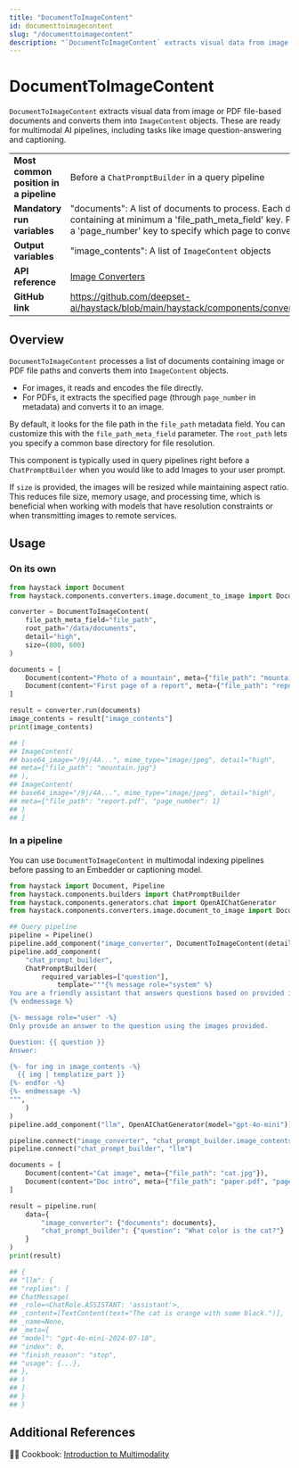 ```yaml
---
title: "DocumentToImageContent"
id: documenttoimagecontent
slug: "/documenttoimagecontent"
description: "`DocumentToImageContent` extracts visual data from image or PDF file-based documents and converts them into `ImageContent` objects. These are ready for multimodal AI pipelines, including tasks like image question-answering and captioning."
---
```


# DocumentToImageContent

`DocumentToImageContent` extracts visual data from image or PDF file-based documents and converts them into `ImageContent` objects. These are ready for multimodal AI pipelines, including tasks like image question-answering and captioning.

|  |  |
| --- | --- |
| **Most common position in a pipeline** | Before a `ChatPromptBuilder` in a query pipeline                                                                                                                                                                             |
| **Mandatory run variables**            | "documents": A list of documents to process. Each document should have metadata containing at minimum a 'file_path_meta_field' key. PDF documents additionally require a 'page_number' key to specify which page to convert. |
| **Output variables**                   | "image_contents": A list of `ImageContent` objects                                                                                                                                                                           |
| **API reference**                      | [Image Converters](/reference/image-converters-api)                                                                                                                                                                                 |
| **GitHub link**                        | https://github.com/deepset-ai/haystack/blob/main/haystack/components/converters/image/document_to_image.py                                                                                                                 |

## Overview

`DocumentToImageContent` processes a list of documents containing image or PDF file paths and converts them into `ImageContent` objects.

- For images, it reads and encodes the file directly.
- For PDFs, it extracts the specified page (through `page_number` in metadata) and converts it to an image.

By default, it looks for the file path in the `file_path` metadata field. You can customize this with the `file_path_meta_field` parameter. The `root_path` lets you specify a common base directory for file resolution.

This component is typically used in query pipelines right before a `ChatPromptBuilder` when you would like to add Images to your user prompt.

If `size` is provided, the images will be resized while maintaining aspect ratio. This reduces file size, memory usage, and processing time, which is beneficial when working with models that have resolution constraints or when transmitting images to remote services.

## Usage

### On its own

```python
from haystack import Document
from haystack.components.converters.image.document_to_image import DocumentToImageContent

converter = DocumentToImageContent(
    file_path_meta_field="file_path",
    root_path="/data/documents",
    detail="high",
    size=(800, 600)
)

documents = [
    Document(content="Photo of a mountain", meta={"file_path": "mountain.jpg"}),
    Document(content="First page of a report", meta={"file_path": "report.pdf", "page_number": 1})
]

result = converter.run(documents)
image_contents = result["image_contents"]
print(image_contents)

## [
## ImageContent(
## base64_image="/9j/4A...", mime_type="image/jpeg", detail="high",
## meta={"file_path": "mountain.jpg"}
## ),
## ImageContent(
## base64_image="/9j/4A...", mime_type="image/jpeg", detail="high",
## meta={"file_path": "report.pdf", "page_number": 1}
## )
## ]
```

### In a pipeline

You can use `DocumentToImageContent` in multimodal indexing pipelines before passing to an Embedder or captioning model.

```python
from haystack import Document, Pipeline
from haystack.components.builders import ChatPromptBuilder
from haystack.components.generators.chat import OpenAIChatGenerator
from haystack.components.converters.image.document_to_image import DocumentToImageContent

## Query pipeline
pipeline = Pipeline()
pipeline.add_component("image_converter", DocumentToImageContent(detail="auto"))
pipeline.add_component(
    "chat_prompt_builder",
    ChatPromptBuilder(
        required_variables=["question"],
		    template="""{% message role="system" %}
You are a friendly assistant that answers questions based on provided images.
{% endmessage %}

{%- message role="user" -%}
Only provide an answer to the question using the images provided.

Question: {{ question }}
Answer:

{%- for img in image_contents -%}
  {{ img | templatize_part }}
{%- endfor -%}
{%- endmessage -%}
""",
    )
)
pipeline.add_component("llm", OpenAIChatGenerator(model="gpt-4o-mini"))

pipeline.connect("image_converter", "chat_prompt_builder.image_contents")
pipeline.connect("chat_prompt_builder", "llm")

documents = [
    Document(content="Cat image", meta={"file_path": "cat.jpg"}),
    Document(content="Doc intro", meta={"file_path": "paper.pdf", "page_number": 1}),
]

result = pipeline.run(
    data={
        "image_converter": {"documents": documents},
        "chat_prompt_builder": {"question": "What color is the cat?"}
    }
)
print(result)

## {
## "llm": {
## "replies": [
## ChatMessage(
## _role=<ChatRole.ASSISTANT: 'assistant'>,
## _content=[TextContent(text="The cat is orange with some black.")],
## _name=None,
## _meta={
## "model": "gpt-4o-mini-2024-07-18",
## "index": 0,
## "finish_reason": "stop",
## "usage": {...},
## },
## )
## ]
## }
## }
```

## Additional References

🧑‍🍳 Cookbook: [Introduction to Multimodality](https://haystack.deepset.ai/cookbook/multimodal_intro)
